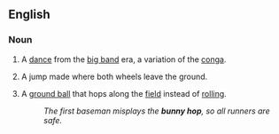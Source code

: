 {{also|bunny-hop}}
==English==

===Noun===
{{wikipedia|bunny_hop_(dance)|bunny hop}}
{{en-noun|sg=[[bunny]] [[hop]]}}

# {{chiefly|US|idiom}} A [[dance]] from the [[big band]] era, a variation of the [[conga]].
# {{cycling}} A jump made where both wheels leave the ground.
# {{baseball}} A [[ground ball]] that hops along the [[field]] instead of [[rolling]].
#:''The first baseman misplays the '''bunny hop''', so all runners are safe.''
